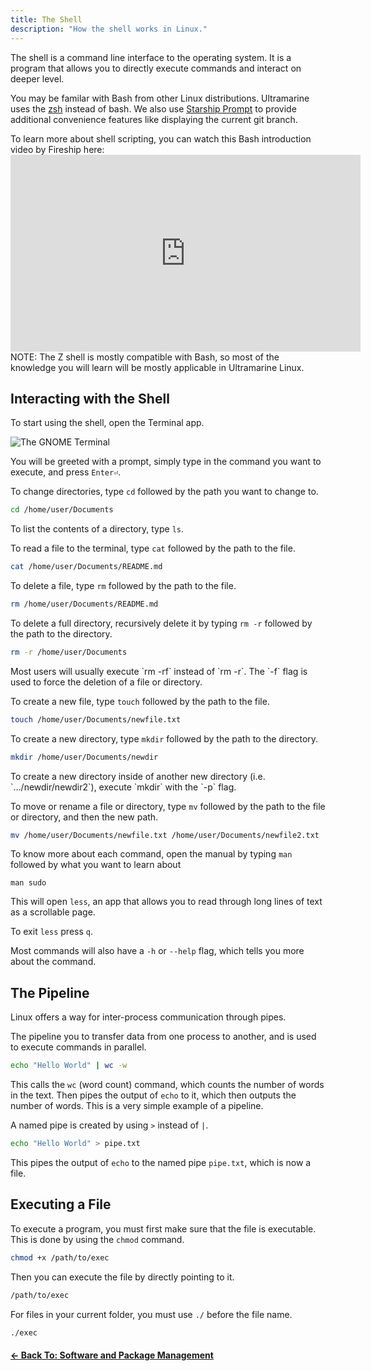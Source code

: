 ```yaml
---
title: The Shell
description: "How the shell works in Linux."
---
```



The shell is a command line interface to the operating system. It is a program that allows you to directly execute commands and interact on deeper level.

You may be familar with Bash from other Linux distributions. Ultramarine uses the [zsh](https://en.wikipedia.org/wiki/Z_shell) instead of bash. We also use [Starship Prompt](https://starship.rs/) to provide additional convenience features like displaying the current git branch.

<Alert type="info">
  <div>
    To learn more about shell scripting, you can watch this Bash introduction
    video by Fireship here:
    <iframe
      width="560"
      height="315"
      src="https://www.youtube.com/embed/I4EWvMFj37g"
      title="YouTube video player"
      frameborder="0"
      allow="accelerometer; autoplay; clipboard-write; encrypted-media; gyroscope; picture-in-picture"
      allowfullscreen
    ></iframe>
    NOTE: The Z shell is mostly compatible with Bash, so most of the knowledge you
    will learn will be mostly applicable in Ultramarine Linux.
  </div>
</Alert>

## Interacting with the Shell

To start using the shell, open the Terminal app.

![The GNOME Terminal](/assets/terminal.png)

You will be greeted with a prompt, simply type in the command you want to execute, and press `Enter⏎`.

To change directories, type `cd` followed by the path you want to change to.

```zsh
cd /home/user/Documents
```

To list the contents of a directory, type `ls`.

To read a file to the terminal, type `cat` followed by the path to the file.

```zsh
cat /home/user/Documents/README.md
```

To delete a file, type `rm` followed by the path to the file.

```zsh
rm /home/user/Documents/README.md
```

To delete a full directory, recursively delete it by typing `rm -r` followed by the path to the directory.

```zsh
rm -r /home/user/Documents
```

<Alert type="info">
  Most users will usually execute `rm -rf` instead of `rm -r`. The `-f` flag is
  used to force the deletion of a file or directory.
</Alert>

To create a new file, type `touch` followed by the path to the file.

```zsh
touch /home/user/Documents/newfile.txt
```

To create a new directory, type `mkdir` followed by the path to the directory.

```zsh
mkdir /home/user/Documents/newdir
```

<Alert type="info">
  To create a new directory inside of another new directory (i.e. `.../newdir/newdir2`),  
  execute `mkdir` with the `-p` flag.
</Alert>

To move or rename a file or directory, type `mv` followed by the path to the file or directory, and then the new path.

```zsh
mv /home/user/Documents/newfile.txt /home/user/Documents/newfile2.txt
```

To know more about each command, open the manual by typing `man` followed by what you want to learn about

```
man sudo
```

This will open `less`, an app that allows you to read through long lines of text as a scrollable page.

To exit `less` press `q`.

Most commands will also have a `-h` or `--help` flag, which tells you more about the command.

## The Pipeline

Linux offers a way for inter-process communication through pipes.

The pipeline you to transfer data from one process to another, and is used to execute commands in parallel.

```zsh
echo "Hello World" | wc -w
```

This calls the `wc` (word count) command, which counts the number of words in the text. Then pipes the output of `echo` to it, which then outputs the number of words. This is a very simple example of a pipeline.

A named pipe is created by using `>` instead of `|`.

```zsh
echo "Hello World" > pipe.txt
```

This pipes the output of `echo` to the named pipe `pipe.txt`, which is now a file.

## Executing a File

To execute a program, you must first make sure that the file is executable. This is done by using the `chmod` command.

```bash
chmod +x /path/to/exec
```

Then you can execute the file by directly pointing to it.

```bash
/path/to/exec
```

For files in your current folder, you must use `./` before the file name.

```bash
./exec
```

#### [← Back To: Software and Package Management](../software)
